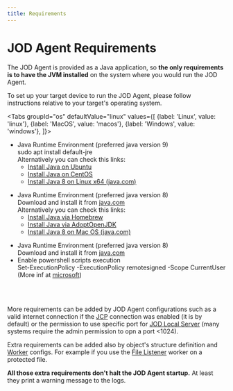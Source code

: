 ```yaml
---
title: Requirements
---
```

# JOD Agent Requirements


The JOD Agent is provided as a Java application, so **the only requirements is to have the JVM installed** on the system where you would run the JOD Agent.

To set up your target device to run the JOD Agent, please follow instructions relative to your target's operating system.

<Tabs groupId="os"
defaultValue="linux"
values={[
{label: 'Linux', value: 'linux'}, {label: 'MacOS', value: 'macos'}, {label: 'Windows', value: 'windows'},
]}>
<TabItem value="linux">
<ul>
<li>
Java Runtime Environment (preferred java version 9)<br/>
<CodeBlock>sudo apt install default-jre</CodeBlock><br/>
Alternatively you can check this links:
<ul>
<li><a href="https://ubuntu.com/tutorials/install-jre#1-overview">Install Java on Ubuntu</a></li>
<li><a href="https://phoenixnap.com/kb/install-java-on-centos">Install Java on CentOS</a></li>
<li><a href="https://www.java.com/it/download/help/linux_x64_install.html">Install Java 8 on Linux x64 (java.com)</a></li>
</ul>
</li>
</ul>
</TabItem>
<TabItem value="macos">
<ul>
<li>
Java Runtime Environment (preferred java version 8)<br/>
Download and install it from <a href="https://www.java.com/download/ie_manual.jsp">java.com</a><br/>
Alternatively you can check this links:
<ul>
<li><a href="https://mkyong.com/java/how-to-install-java-on-mac-osx/">Install Java via Homebrew</a></li>
<li><a href="https://adoptopenjdk.net/archive.html?variant=openjdk8&jvmVariant=hotspot">Install Java via AdoptOpenJDK</a></li>
<li><a href="https://java.com/en/download/apple.jsp">Install Java 8 on Mac OS (java.com)</a></li>
</ul>
</li>
</ul>
</TabItem>
<TabItem value="windows">
<ul>
<li>
Java Runtime Environment (preferred java version 8)<br/>
Download and install it from <a href="https://www.java.com/download/ie_manual.jsp">java.com</a><br/>
</li>
<li>
Enable powershell scripts execution<br/>
<CodeBlock>Set-ExecutionPolicy -ExecutionPolicy remotesigned -Scope CurrentUser</CodeBlock>
(More inf at <a href="https:/go.microsoft.com/fwlink/?LinkID=135170">microsoft</a>)
</li>
</ul>
</TabItem>
</Tabs>

<br/>
<br/>

More requirements can be added by JOD Agent configurations such as a valid internet connection if the [JCP](/docs/references/josp/jcp) connection was enabled (it is by default) or the permission to use specific port for [JOD Local Server](comm#jod-local-server) (many systems require the admin permission to opn a port <1024).

Extra requirements can be added also by object's structure definition and [Worker](specs/workers) configs. For example if you use the [File Listener](/docs/references/josp/jod/specs/workers/listener_file) worker on a protected file.

**All those extra requirements don't halt the JOD Agent startup.** At least they print a warning message to the logs.
